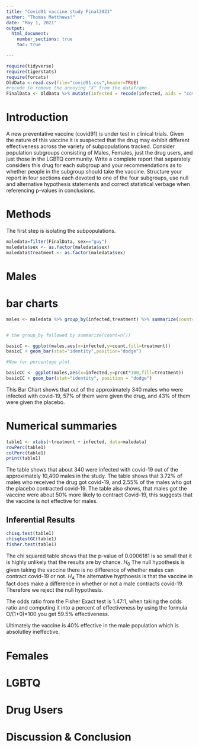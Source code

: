 ```yaml
---
title: "Covid91 vaccine study Final2021"
author: "Thomas Matthews!"
date: "May 1, 2021"
output: 
  html_document:
    number_sections: true
    toc: true

---
```


```r
require(tidyverse)
require(tigerstats)
require(forcats)
OldData <-read.csv(file="covid91.csv",header=TRUE)
#recode to remove the annoying "X" from the dataframe
FinalData <- OldData %>% mutate(infected = recode(infected, aids = "covid", none = "OK" )) %>% select(-one_of("X"))
```

# Introduction

A new  preventative vaccine (covid91) is under test in clinical trials. Given the nature of this vaccine it is suspected that the drug may exhibit different effectiveness across the variety of subpopulations tracked. Consider population subgroups consisting of Males, Females, just the drug users, and just those in the LGBTQ community. Write a complete report that separately considers this drug for each subgroup and your recommendations as to whether people in the subgroup should take the vaccine. Structure your report in four sections each devoted to one of the four subgroups, use null and alternative hypothesis statements and correct statistical verbage when referencing p-values in conclusions.

# Methods 

The first step is isolating the subpopulations. 
```r
maledata=filter(FinalData, sex=="guy")
maledata$sex <- as.factor(maledata$sex)
maledata$treatment <- as.factor(maledata$sex)
```

# Males

# bar charts
```r
males <- maledata %>% group_by(infected,treatment) %>% summarize(count=n()) %>% mutate(prcnt=count/sum(count))


# the group_by followed by summarize(count=n())

basicC <- ggplot(males,aes(x=infected,y=count,fill=treatment))
basicC + geom_bar(stat="identity",position="dodge")

#Now for percentage plot

basicCC <- ggplot(males,aes(x=infected,y=prcnt*100,fill=treatment)) 
basicCC + geom_bar(stat="identity", position = "dodge")
```
This Bar Chart shows that out of the approximately 340 males who were infected with covid-19, 57% of them were given the drug, and 43% of them were given the placebo. 


# Numerical summaries 
```r
table1 <- xtabs(~treatment + infected, data=maledata)
rowPerc(table1)
colPerc(table1)
print(table1)
```
The table shows that about 340 were infected with covid-19 out of the approximately 10,400 males in the study. The table shows that 3.72% of males who received the drug got covid-19, and 2.55% of the males who got the placebo contracted covid-19. The table also shows, that males got the vaccine were about 50% more likely to contract Covid-19, this suggests that the vaccine is not effective for males. 

## Inferential Results
```r
chisq.test(table1)
chisqtestGC(table1)
fisher.test(table1)
```

The chi squared table shows that the p-value of 0.0006181 is so small that it is highly unlikely that the results are by chance. 
$H_0$ The null hypothesis is given taking the vaccine there is no difference of whether males can contract covid-19 or not.
$H_A$ The alternative hypthoesis is that the vaccine in fact does make a difference in whether or not a male contracts covid-19. Therefore we reject the null hypothesis. 

The odds ratio from the Fisher Exact test is 1.47:1, when taking the odds ratio and computing it into a percent of effectiveness by using the formula O/(1+0)*100 you get 59.5% effectiveness. 

Ultimately the vaccine is 40% effective in the male population which is absolutley ineffective. 


# Females





# LGBTQ

# Drug Users

# Discussion & Conclusion






